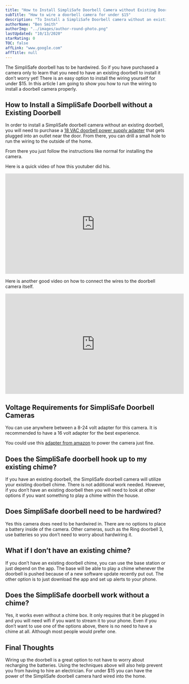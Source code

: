 ```yaml
---
title: "How to Install SimpliSafe Doorbell Camera without Existing Doorbell"
subTitle: "How to wire a doorbell camera for under $15"
description: "To Install a SimpliSafe Doorbell camera without an existing doorbell is easy to do. First you will want to buy an ac adapter."
authorName: "Ben Smith"
authorImg: "../images/author-round-photo.png"
lastUpdated: "10/13/2020"
starRating: 0
TOC: false
affLink: "www.google.com"
affTitle: null
---
```


The SimpliSafe doorbell has to be hardwired. So if you have purchased a camera only to learn that you need to have an existing doorbell to install it don’t worry yet! There is an easy option to install the wiring yourself for under $15. In this article I am going to show you how to run the wiring to install a doorbell camera properly.

## How to Install a SimpliSafe Doorbell without a Existing Doorbell

In order to install a SimpliSafe doorbell camera without an existing doorbell, you will need to purchase a [18 VAC doorbell power supply adapter](https://amzn.to/2GWxa39) that gets plugged into an outlet near the door. From there, you can drill a small hole to run the wiring to the outside of the home.

From there you just follow the instructions like normal for installing the camera.

Here is a quick video of how this youtuber did his.

<iframe
  width="560"
  height="315"
  src="https://www.youtube.com/embed/pW6yZ82t0PM"
  frameborder="0"
  allow="accelerometer; autoplay; clipboard-write; encrypted-media; gyroscope; picture-in-picture"
  allowfullscreen
></iframe>

Here is another good video on how to connect the wires to the doorbell camera itself.

<iframe
  width="560"
  height="315"
  src="https://www.youtube.com/embed/dHV2A3e6Go0"
  frameborder="0"
  allow="accelerometer; autoplay; clipboard-write; encrypted-media; gyroscope; picture-in-picture"
  allowfullscreen
></iframe>

## Voltage Requirements for SimpliSafe Doorbell Cameras

You can use anywhere between a 8-24 volt adapter for this camera. It is recommended to have a 16 volt adapter for the best experience.

You could use this [adapter from amazon](https://amzn.to/2GWxa39) to power the camera just fine.

## Does the SimpliSafe doorbell hook up to my existing chime?

If you have an existing doorbell, the SimpliSafe doorbell camera will utilize your existing doorbell chime. There is not additional work needed. However, if you don’t have an existing doorbell then you will need to look at other options if you want something to play a chime within the house.

## Does SimpliSafe doorbell need to be hardwired?

Yes this camera does need to be hardwired in. There are no options to place a battery inside of the camera. Other cameras, such as the Ring doorbell 3, use batteries so you don’t need to worry about hardwiring it.

## What if I don’t have an existing chime?

If you don’t have an existing doorbell chime, you can use the base station or just depend on the app. The base will be able to play a chime whenever the doorbell is pushed because of a new software update recently put out. The other option is to just download the app and set up alerts to your phone.

## Does the SimpliSafe doorbell work without a chime?

Yes, it works even without a chime box. It only requires that it be plugged in and you will need wifi if you want to stream it to your phone. Even if you don’t want to use one of the options above, there is no need to have a chime at all. Although most people would prefer one.

## Final Thoughts

Wiring up the doorbell is a great option to not have to worry about recharging the batteries. Using the techniques above will also help prevent you from having to hire an electrician. For under $15 you can have the power of the SimpliSafe doorbell camera hard wired into the home.
